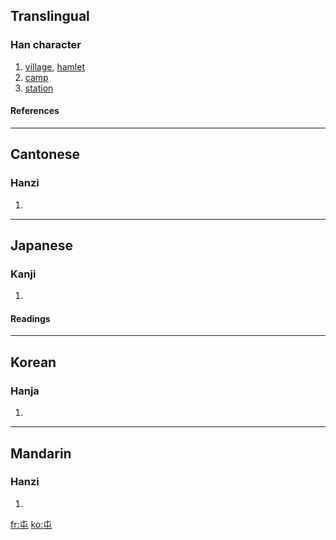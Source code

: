 ==Translingual==
===Han character===
{{Han char|rn=45|rad=屮|as=01|sn=4|four=5071<sub>7</sub>|canj=心山 (PU)}}
# [[village]], [[hamlet]]
# [[camp]]
# [[station]]
====References====
{{Han ref|kx=0304.110|dkj=07828|dj=0603.050|hdz=10013.020|uh=5C6F|ud=23663|bh=A4D9|bd=42201}}
----
==Cantonese==
===Hanzi===
{{yue-hanzi|jyut=|y=jeun1, tyun4}}
# {{defn|Cantonese}}
----
==Japanese==
===Kanji===
{{ja-kanji|grade=c|rs=屮01}}
# {{defn|Japanese}} 
====Readings====
{{ja-readings|on=[[とん]] (ton), [[ちゅん]] (chun)|kun=[[たむろする]] (tamurosuru), [[たむろ]] (tamuro)}}
----
==Korean==
===Hanja===
{{ko-hanja|hangeul=[[둔]], [[준]]|rv=dun, jun|mr=tun, chun}}
# {{defn|Korean}}
----
==Mandarin==
===Hanzi===
{{cmn-hanzi|pin=[[tún]] ([[tun2]]), [[zhūn]] ([[zhun1]])|wg=t'un<sup>2</sup>, chun<sup>1</sup>}}
# {{defn|Mandarin}}

[[fr:屯]]
[[ko:屯]]